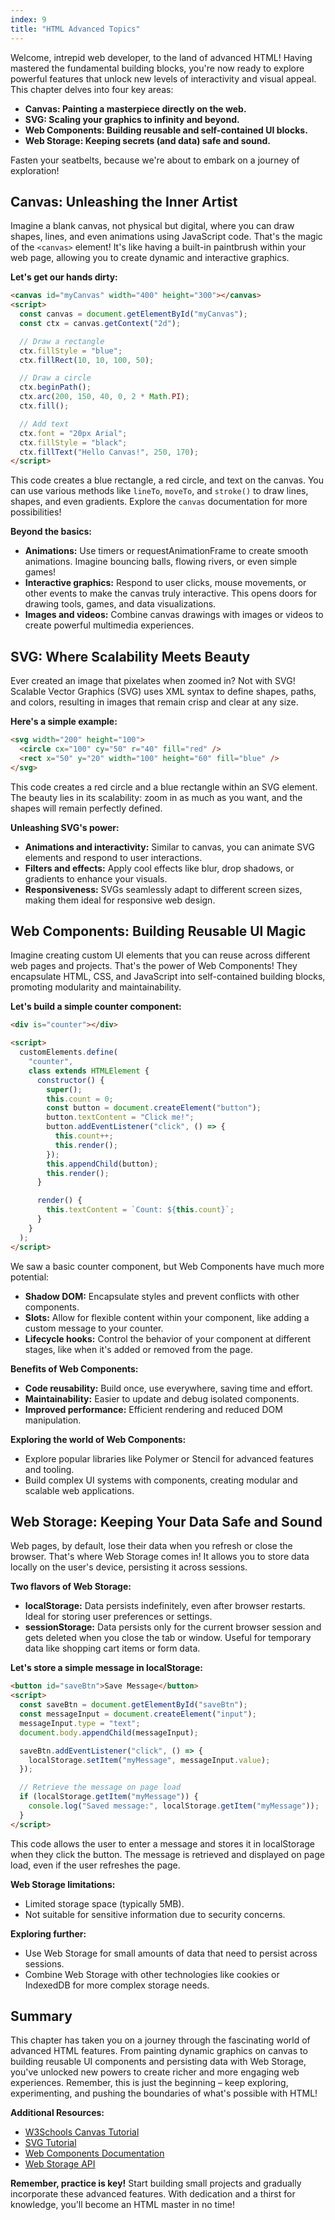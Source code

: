 ```yaml
---
index: 9
title: "HTML Advanced Topics"
---
```


Welcome, intrepid web developer, to the land of advanced HTML! Having mastered the fundamental building blocks, you're now ready to explore powerful features that unlock new levels of interactivity and visual appeal. This chapter delves into four key areas:

- **Canvas: Painting a masterpiece directly on the web.**
- **SVG: Scaling your graphics to infinity and beyond.**
- **Web Components: Building reusable and self-contained UI blocks.**
- **Web Storage: Keeping secrets (and data) safe and sound.**

Fasten your seatbelts, because we're about to embark on a journey of exploration!

## Canvas: Unleashing the Inner Artist

Imagine a blank canvas, not physical but digital, where you can draw shapes, lines, and even animations using JavaScript code. That's the magic of the `<canvas>` element! It's like having a built-in paintbrush within your web page, allowing you to create dynamic and interactive graphics.

**Let's get our hands dirty:**

```html
<canvas id="myCanvas" width="400" height="300"></canvas>
<script>
  const canvas = document.getElementById("myCanvas");
  const ctx = canvas.getContext("2d");

  // Draw a rectangle
  ctx.fillStyle = "blue";
  ctx.fillRect(10, 10, 100, 50);

  // Draw a circle
  ctx.beginPath();
  ctx.arc(200, 150, 40, 0, 2 * Math.PI);
  ctx.fill();

  // Add text
  ctx.font = "20px Arial";
  ctx.fillStyle = "black";
  ctx.fillText("Hello Canvas!", 250, 170);
</script>
```

This code creates a blue rectangle, a red circle, and text on the canvas. You can use various methods like `lineTo`, `moveTo`, and `stroke()` to draw lines, shapes, and even gradients. Explore the `canvas` documentation for more possibilities!

**Beyond the basics:**

- **Animations:** Use timers or requestAnimationFrame to create smooth animations. Imagine bouncing balls, flowing rivers, or even simple games!
- **Interactive graphics:** Respond to user clicks, mouse movements, or other events to make the canvas truly interactive. This opens doors for drawing tools, games, and data visualizations.
- **Images and videos:** Combine canvas drawings with images or videos to create powerful multimedia experiences.

## SVG: Where Scalability Meets Beauty

Ever created an image that pixelates when zoomed in? Not with SVG! Scalable Vector Graphics (SVG) uses XML syntax to define shapes, paths, and colors, resulting in images that remain crisp and clear at any size.

**Here's a simple example:**

```html
<svg width="200" height="100">
  <circle cx="100" cy="50" r="40" fill="red" />
  <rect x="50" y="20" width="100" height="60" fill="blue" />
</svg>
```

This code creates a red circle and a blue rectangle within an SVG element. The beauty lies in its scalability: zoom in as much as you want, and the shapes will remain perfectly defined.

**Unleashing SVG's power:**

- **Animations and interactivity:** Similar to canvas, you can animate SVG elements and respond to user interactions.
- **Filters and effects:** Apply cool effects like blur, drop shadows, or gradients to enhance your visuals.
- **Responsiveness:** SVGs seamlessly adapt to different screen sizes, making them ideal for responsive web design.

## Web Components: Building Reusable UI Magic

Imagine creating custom UI elements that you can reuse across different web pages and projects. That's the power of Web Components! They encapsulate HTML, CSS, and JavaScript into self-contained building blocks, promoting modularity and maintainability.

**Let's build a simple counter component:**

```html
<div is="counter"></div>

<script>
  customElements.define(
    "counter",
    class extends HTMLElement {
      constructor() {
        super();
        this.count = 0;
        const button = document.createElement("button");
        button.textContent = "Click me!";
        button.addEventListener("click", () => {
          this.count++;
          this.render();
        });
        this.appendChild(button);
        this.render();
      }

      render() {
        this.textContent = `Count: ${this.count}`;
      }
    }
  );
</script>
```

We saw a basic counter component, but Web Components have much more potential:

- **Shadow DOM:** Encapsulate styles and prevent conflicts with other components.
- **Slots:** Allow for flexible content within your component, like adding a custom message to your counter.
- **Lifecycle hooks:** Control the behavior of your component at different stages, like when it's added or removed from the page.

**Benefits of Web Components:**

- **Code reusability:** Build once, use everywhere, saving time and effort.
- **Maintainability:** Easier to update and debug isolated components.
- **Improved performance:** Efficient rendering and reduced DOM manipulation.

**Exploring the world of Web Components:**

- Explore popular libraries like Polymer or Stencil for advanced features and tooling.
- Build complex UI systems with components, creating modular and scalable web applications.

## Web Storage: Keeping Your Data Safe and Sound

Web pages, by default, lose their data when you refresh or close the browser. That's where Web Storage comes in! It allows you to store data locally on the user's device, persisting it across sessions.

**Two flavors of Web Storage:**

- **localStorage:** Data persists indefinitely, even after browser restarts. Ideal for storing user preferences or settings.
- **sessionStorage:** Data persists only for the current browser session and gets deleted when you close the tab or window. Useful for temporary data like shopping cart items or form data.

**Let's store a simple message in localStorage:**

```html
<button id="saveBtn">Save Message</button>
<script>
  const saveBtn = document.getElementById("saveBtn");
  const messageInput = document.createElement("input");
  messageInput.type = "text";
  document.body.appendChild(messageInput);

  saveBtn.addEventListener("click", () => {
    localStorage.setItem("myMessage", messageInput.value);
  });

  // Retrieve the message on page load
  if (localStorage.getItem("myMessage")) {
    console.log("Saved message:", localStorage.getItem("myMessage"));
  }
</script>
```

This code allows the user to enter a message and stores it in localStorage when they click the button. The message is retrieved and displayed on page load, even if the user refreshes the page.

**Web Storage limitations:**

- Limited storage space (typically 5MB).
- Not suitable for sensitive information due to security concerns.

**Exploring further:**

- Use Web Storage for small amounts of data that need to persist across sessions.
- Combine Web Storage with other technologies like cookies or IndexedDB for more complex storage needs.

## Summary

This chapter has taken you on a journey through the fascinating world of advanced HTML features. From painting dynamic graphics on canvas to building reusable UI components and persisting data with Web Storage, you've unlocked new powers to create richer and more engaging web experiences. Remember, this is just the beginning – keep exploring, experimenting, and pushing the boundaries of what's possible with HTML!

**Additional Resources:**

- [W3Schools Canvas Tutorial](https://www.w3schools.com/tags/tag_canvas.asp)
- [SVG Tutorial](https://www.w3schools.com/graphics/svg_intro.asp)
- [Web Components Documentation](https://developer.mozilla.org/en-US/docs/Web/API/Web_components)
- [Web Storage API](https://developer.mozilla.org/en-US/docs/Web/API/Web_Storage_API)

**Remember, practice is key!** Start building small projects and gradually incorporate these advanced features. With dedication and a thirst for knowledge, you'll become an HTML master in no time!
